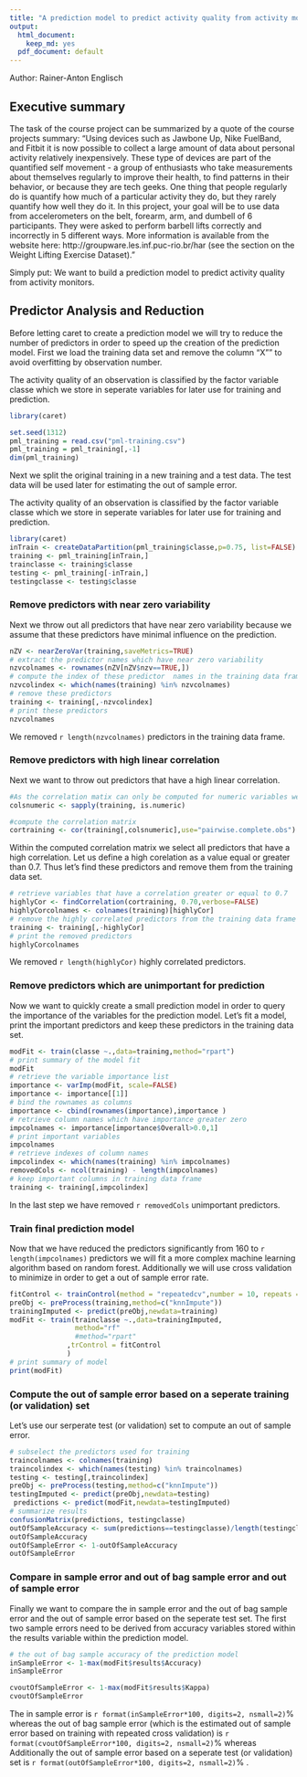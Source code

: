 ```yaml
---
title: "A prediction model to predict activity quality from activity monitors."
output:
  html_document:
    keep_md: yes
  pdf_document: default
---
```

Author: Rainer-Anton Englisch

## Executive summary
The task of the course project can be summarized by a quote of the course projects summary:
"Using devices such as Jawbone Up, Nike FuelBand, and Fitbit it is now possible to collect a large amount of data about personal activity relatively inexpensively. These type of devices are part of the quantified self movement - a group of enthusiasts who take measurements about themselves regularly to improve their health, to find patterns in their behavior, or because they are tech geeks. One thing that people regularly do is quantify how much of a particular activity they do, but they rarely quantify how well they do it. In this project, your goal will be to use data from accelerometers on the belt, forearm, arm, and dumbell of 6 participants. They were asked to perform barbell lifts correctly and incorrectly in 5 different ways. More information is available from the website here: http://groupware.les.inf.puc-rio.br/har (see the section on the Weight Lifting Exercise Dataset)."

Simply put: We want to build a prediction model to predict activity quality from activity monitors. 

## Predictor Analysis and Reduction 
Before letting caret to create a prediction model we will try to reduce the number of predictors in order to speed up the creation of the prediction model. First we load the training data set and remove the column "X"" to avoid overfitting by observation number.

The activity quality of an observation is classified by the factor variable classe which we store in seperate variables for later use for training and prediction.

```r
library(caret)
```

```r
set.seed(1312)
pml_training = read.csv("pml-training.csv")
pml_training = pml_training[,-1]
dim(pml_training)
```

Next we split the original training in a new training and a test data. The test data will be used later for estimating the out of sample error.

The activity quality of an observation is classified by the factor variable classe which we store in seperate variables for later use for training and prediction.

```r
library(caret)
inTrain <- createDataPartition(pml_training$classe,p=0.75, list=FALSE)
training <- pml_training[inTrain,]
trainclasse <- training$classe
testing <- pml_training[-inTrain,]
testingclasse <- testing$classe
```

### Remove predictors with near zero variability
Next we throw out all predictors that have near zero variability because we assume
that these predictors have minimal influence on the prediction.

```r
nZV <- nearZeroVar(training,saveMetrics=TRUE)
# extract the predictor names which have near zero variability
nzvcolnames <- rownames(nZV[nZV$nzv==TRUE,])
# compute the index of these predictor  names in the training data frame
nzvcolindex <- which(names(training) %in% nzvcolnames)
# remove these predictors
training <- training[,-nzvcolindex]
# print these predictors
nzvcolnames
```
We removed `r length(nzvcolnames)` predictors in the training data frame.

### Remove predictors with high linear correlation

Next we want to throw out predictors that have a high linear correlation.

```r
#As the correlation matix can only be computed for numeric variables we need to identify numeric variables
colsnumeric <- sapply(training, is.numeric)

#compute the correlation matrix
cortraining <- cor(training[,colsnumeric],use="pairwise.complete.obs")
```

Within the computed correlation matrix we select all predictors that have a high correlation. Let us define a high corelation as a value equal or greater than 0.7. Thus let's find these predictors and remove them from the training data set.
```r
# retrieve variables that have a correlation greater or equal to 0.7
highlyCor <- findCorrelation(cortraining, 0.70,verbose=FALSE)
highlyCorcolnames <- colnames(training)[highlyCor]
# remove the highly correlated predictors from the training data frame
training <- training[,-highlyCor]
# print the removed predictors
highlyCorcolnames
```
We removed `r length(highlyCor)` highly correlated predictors.

### Remove predictors which are unimportant for prediction

Now we want to quickly create  a small prediction model in order to
query the importance of the variables for the prediction model.
Let's fit a model, print the important predictors and keep these predictors in the training data set.
```r
modFit <- train(classe ~.,data=training,method="rpart")
# print summary of the model fit
modFit
# retrieve the variable importance list
importance <- varImp(modFit, scale=FALSE)
importance <- importance[[1]]
# bind the rownames as columns 
importance <- cbind(rownames(importance),importance )
# retrieve column names which have importance greater zero
impcolnames <- importance[importance$Overall>0.0,1]
# print important variables
impcolnames
# retrieve indexes of column names
impcolindex <- which(names(training) %in% impcolnames)
removedCols <- ncol(training) - length(impcolnames)
# keep important columns in training data frame
training <- training[,impcolindex]
```

In the last step we have removed `r removedCols` unimportant predictors.

### Train final prediction model
Now that we have reduced the predictors significantly from 160 to `r length(impcolnames)` predictors we will fit a more complex machine learning algorithm based on random forest. Additionally we will use cross validation to minimize in order to get a out of sample error rate.

```r
fitControl <- trainControl(method = "repeatedcv",number = 10, repeats = 10)
preObj <- preProcess(training,method=c("knnImpute"))
trainingImputed <- predict(preObj,newdata=training)
modFit <- train(trainclasse ~.,data=trainingImputed,
                method="rf"
                #method="rpart"
              ,trControl = fitControl
              )
# print summary of model
print(modFit)
```

### Compute the out of sample error based on a seperate training (or validation) set
Let's use our serperate test (or validation) set to compute an out of sample error.

```r
# subselect the predictors used for training
traincolnames <- colnames(training)
traincolindex <- which(names(testing) %in% traincolnames)
testing <- testing[,traincolindex]
preObj <- preProcess(testing,method=c("knnImpute"))
testingImputed <- predict(preObj,newdata=testing)
 predictions <- predict(modFit,newdata=testingImputed)
# summarize results
confusionMatrix(predictions, testingclasse)
outOfSampleAccuracy <- sum(predictions==testingclasse)/length(testingclasse)
outOfSampleAccuracy
outOfSampleError <- 1-outOfSampleAccuracy
outOfSampleError
```

### Compare in sample error and out of bag sample error and out of sample error
Finally we want to compare the in sample error and the out of bag sample error and the out of sample error based on the seperate test set.  The first two sample errors need to be derived from accuracy variables  stored within the results variable within the prediction model.

```r
# the out of bag sample accuracy of the prediction model
inSampleError <- 1-max(modFit$results$Accuracy)
inSampleError

cvoutOfSampleError <- 1-max(modFit$results$Kappa)
cvoutOfSampleError
```

The in sample error is `r format(inSampleError*100, digits=2, nsmall=2)`% whereas the out of bag sample error (which is the estimated out of sample error based on training with repeated cross validation) is `r format(cvoutOfSampleError*100, digits=2, nsmall=2)`% whereas 
Additionally the out of sample error based on a seperate test (or validation) set is `r format(outOfSampleError*100, digits=2, nsmall=2)`% .

